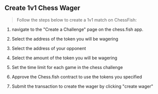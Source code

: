 ## Create 1v1 Chess Wager

> Follow the steps below to create a 1v1 match on ChessFish:

1) navigate to the "Create a Challenge" page on the chess.fish app.


2) Select the address of the token you will be wagering


3) Select the address of your opponent


4) Select the amount of the token you will be wagering


5) Set the time limit for each game in the chess challenge


6) Approve the Chess.fish contract to use the tokens you specified


7) Submit the transaction to create the wager by clicking "create wager"